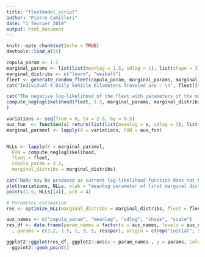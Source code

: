 ```yaml
---
title: "fleetmodel_script"
author: "Pierre Camilleri"
date: "1 février 2019"
output: html_document
---
```


```r
knitr::opts_chunk$set(echo = TRUE)
devtools::load_all()
```

```r
copula_param <- 1.2
marginal_params <- list(list(meanlog = 1.5, sdlog = 1), list(shape = 3, scale = 5))
marginal_distribs <- c("lnorm", "weibull")
fleet <- generate_random_fleet(copula_param, marginal_params, marginal_distribs, 10, 10)
cat("Individual 4 Daily Vehicle Kilometers Traveled are : \n", fleet[[4]])
```

```r
cat("The negative log-likelihood of the fleet with parameters of the model it is generated from is: \n",
compute_negloglikelihood(fleet, 1.2, marginal_params, marginal_distribs)
)
```

```r
variations <- seq(from = 0, to = 2.5, by = 0.5)
aux_fun  <- function(x) return(list(list(meanlog = x, sdlog = 1), list(shape = 3, scale = 5)))
marginal_paramsl <- lapply(X = variations, FUN = aux_fun)


NLLs <- lapply(X = marginal_paramsl,
  FUN = compute_negloglikelihood,
  fleet = fleet,
  copula_param = 1.2,
  marginal_distribs = marginal_distribs)

cat("NaNs may be produced as current log-likelihood function does not handle well small numbers")
plot(variations, NLLs, xlab = "meanlog parameter of first marginal distribution", ylab = "Negative log likelihood")
points(1.5, NLLs[[4]], pch = 4)
```

```r
# Parameter estimation
res <- optimize_NLL(marginal_distribs = marginal_distribs, fleet = fleet)
```

```r
aux_names <- c("copula_param", "meanlog", "sdlog", "shape", "scale")
res_df <- data.frame(param_names = factor(x = aux_names, levels = aux_names)
  , params = c(1.2, 1.5, 1, 3, 5, res$par), origin = c(rep("initial", 5), rep("estimated", 5)))

ggplot2::ggplot(res_df, ggplot2::aes(x = param_names , y = params, color = origin)) +
  ggplot2::geom_point()

```

